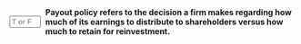 ::: {.question-block}

<form onsubmit="event.preventDefault(); checkAnswerBox('module10_tf_q31','T')" style="display: flex; align-items: center; gap: 8px;">
  <input type="text" id="module10_tf_q31" name="module10_tf_q31" maxlength="1" placeholder="T or F" style="width: 55px;" data-correct-answer="T" /> 
  <label for="module10_tf_q31"><strong>Payout policy refers to the decision a firm makes regarding how much of its earnings to distribute to shareholders versus how much to retain for reinvestment.</strong></label>
</form>

<div id="feedback-module10_tf_q31" class="feedback" data-status="" style="display:none;">
TRUE.  That is the definition of payout policy.
</div>

:::
